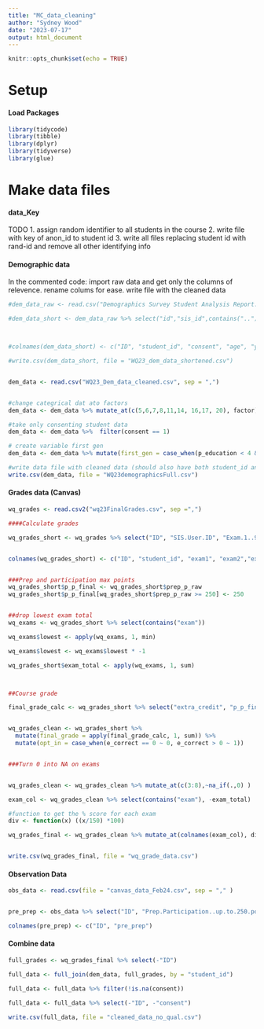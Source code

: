 ```yaml
---
title: "MC_data_cleaning"
author: "Sydney Wood"
date: "2023-07-17"
output: html_document
---
```


```r
knitr::opts_chunk$set(echo = TRUE)
```

# Setup 


#### Load Packages 

```r
library(tidycode)
library(tibble)
library(dplyr)
library(tidyverse)
library(glue)
```
# Make data files

#### data_Key 
TODO 
1. assign random identifier to all students in the course 
2. write file with key of anon_id to student id
3. write all files replacing student id with rand-id and remove all other identifying info 


#### Demographic data 

In the commented code: import raw data and get only the columns of relevence. rename colums for ease. write file with the cleaned data

```r

#dem_data_raw <- read.csv("Demographics Survey Student Analysis Report.csv", sep =",")

#dem_data_short <- dem_data_raw %>% select("id","sis_id",contains(".."))



#colnames(dem_data_short) <- c("ID", "student_id", "consent", "age", "year", "gender", "int_student", "esl", "e_exp", "e_lvl", "ethnicity", "p_education", "m_education", "par_rel", "fin_support", "ses", "grant", "soc_med", "hw_time", "transfer")

#write.csv(dem_data_short, file = "WQ23_dem_data_shortened.csv")


dem_data <- read.csv("WQ23_Dem_data_cleaned.csv", sep = ",")


#change categrical dat ato factors
dem_data <- dem_data %>% mutate_at(c(5,6,7,8,11,14, 16,17, 20), factor)

#take only consenting student data
dem_data <- dem_data %>%  filter(consent == 1)

# create variable first gen
dem_data <- dem_data %>% mutate(first_gen = case_when(p_education < 4 & m_education < 4 ~ 1, p_education > 3 | m_education > 3 ~ 0))

#write data file with cleaned data (should also have both student_id and anon_id)
write.csv(dem_data, file = "WQ23demographicsFull.csv")


```



#### Grades data (Canvas)

```r
wq_grades <- read.csv2("wq23FinalGrades.csv", sep =",")

####Calculate grades 

wq_grades_short <- wq_grades %>% select("ID", "SIS.User.ID", "Exam.1..965996.", "Exam.2..965997.", "Exam.3..965998.", "Exam.4..965999.", "Exam.5..966000.", "Final.Exam..966002.", "Prep.Participation..up.to.250.points..Final.Points", "Extra.Credit.Final.Points", "Exam.Corrections...966001." ) %>% mutate_at(-c(1,2), as.numeric)


colnames(wq_grades_short) <- c("ID", "student_id", "exam1", "exam2","exam3","exam4","exam5","exam6", "prep_p_raw", "extra_credit", "e_correct")


###Prep and participation max points
wq_grades_short$p_p_final <- wq_grades_short$prep_p_raw
wq_grades_short$p_p_final[wq_grades_short$prep_p_raw >= 250] <- 250


##drop lowest exam total
wq_exams <- wq_grades_short %>% select(contains("exam"))

wq_exams$lowest <- apply(wq_exams, 1, min)

wq_exams$lowest <- wq_exams$lowest * -1

wq_grades_short$exam_total <- apply(wq_exams, 1, sum)



##Course grade

final_grade_calc <- wq_grades_short %>% select("extra_credit", "p_p_final", "exam_total")


wq_grades_clean <- wq_grades_short %>% 
  mutate(final_grade = apply(final_grade_calc, 1, sum)) %>%
  mutate(opt_in = case_when(e_correct == 0 ~ 0, e_correct > 0 ~ 1)) 


###Turn 0 into NA on exams 


wq_grades_clean <- wq_grades_clean %>% mutate_at(c(3:8),~na_if(.,0) )

exam_col <- wq_grades_clean %>% select(contains("exam"), -exam_total)

#function to get the % score for each exam 
div <- function(x) ((x/150) *100)

wq_grades_final <- wq_grades_clean %>% mutate_at(colnames(exam_col), div) %>% mutate(exam_total = (exam_total/750)*100) %>% mutate(final_grade = (final_grade/1000)*100)


write.csv(wq_grades_final, file = "wq_grade_data.csv")

```
#### Observation Data 

```r
obs_data <- read.csv(file = "canvas_data_Feb24.csv", sep = "," )


pre_prep <- obs_data %>% select("ID", "Prep.Participation..up.to.250.points..Final.Points")

colnames(pre_prep) <- c("ID", "pre_prep")

```


#### Combine data 


```r

full_grades <- wq_grades_final %>% select(-"ID")

full_data <- full_join(dem_data, full_grades, by = "student_id")

full_data <- full_data %>% filter(!is.na(consent))

full_data <- full_data %>% select(-"ID", -"consent")

write.csv(full_data, file = "cleaned_data_no_qual.csv")
```







